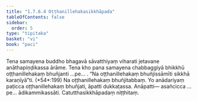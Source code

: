 ```yaml
---
title: "1.7.6.4 Oṭṭhanillehakasikkhāpada"
tableOfContents: false
sidebar:
  order: 5
type: "tipitaka"
basket: "vi"
book: "paci"
---
```



<DynamicBreadcrumb />

<Division number="630" book="paci" bookNo="2" page="260">

<Paragraph number="1955" book="paci">
Tena samayena buddho bhagavā sāvatthiyaṃ viharati jetavane anāthapiṇḍikassa ārāme. Tena kho pana samayena chabbaggiyā bhikkhū oṭṭhanillehakaṃ bhuñjanti …pe… .
</Paragraph>

<Paragraph number="1956" book="paci">
<Emphasis>“Na oṭṭhanillehakaṃ bhuñjissāmīti sikkhā karaṇīyā”</Emphasis>ti. (*54*:<Emphasis>199</Emphasis>)
</Paragraph>

<Paragraph number="1957" book="paci">
Na oṭṭhanillehakaṃ bhuñjitabbaṃ. Yo anādariyaṃ paṭicca oṭṭhanillehakaṃ bhuñjati, āpatti dukkaṭassa.
</Paragraph>

<Paragraph number="1958" book="paci">
Anāpatti— asañcicca …pe… ādikammikassāti.

</Paragraph>
</Division>

<Paragraph number="1959" type="center" book="paci">
Catutthasikkhāpadaṃ niṭṭhitaṃ.
</Paragraph>